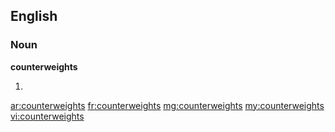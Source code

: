 ==English==

===Noun===
'''counterweights'''

# {{plural of|counterweight}}

[[ar:counterweights]]
[[fr:counterweights]]
[[mg:counterweights]]
[[my:counterweights]]
[[vi:counterweights]]